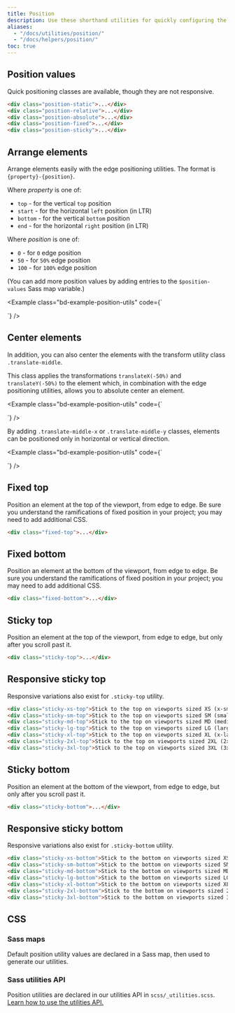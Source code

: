 ```yaml
---
title: Position
description: Use these shorthand utilities for quickly configuring the position of an element.
aliases:
  - "/docs/utilities/position/"
  - "/docs/helpers/position/"
toc: true
---
```


## Position values

Quick positioning classes are available, though they are not responsive.

```html
<div class="position-static">...</div>
<div class="position-relative">...</div>
<div class="position-absolute">...</div>
<div class="position-fixed">...</div>
<div class="position-sticky">...</div>
```

## Arrange elements

Arrange elements easily with the edge positioning utilities. The format is `{property}-{position}`.

Where *property* is one of:

- `top` - for the vertical `top` position
- `start` - for the horizontal `left` position (in LTR)
- `bottom` - for the vertical `bottom` position
- `end` - for the horizontal `right` position (in LTR)

Where *position* is one of:

- `0` - for `0` edge position
- `50` - for `50%` edge position
- `100` - for `100%` edge position

(You can add more position values by adding entries to the `$position-values` Sass map variable.)

<Example class="bd-example-position-utils" code={`<div class="position-relative">
    <div class="position-absolute top-0 start-0"></div>
    <div class="position-absolute top-0 end-0"></div>
    <div class="position-absolute top-50 start-50"></div>
    <div class="position-absolute bottom-50 end-50"></div>
    <div class="position-absolute bottom-0 start-0"></div>
    <div class="position-absolute bottom-0 end-0"></div>
  </div>`} />

## Center elements

In addition, you can also center the elements with the transform utility class `.translate-middle`.

This class applies the transformations `translateX(-50%)` and `translateY(-50%)` to the element which, in combination with the edge positioning utilities, allows you to absolute center an element.

<Example class="bd-example-position-utils" code={`<div class="position-relative">
    <div class="position-absolute top-0 start-0 translate-middle"></div>
    <div class="position-absolute top-0 start-50 translate-middle"></div>
    <div class="position-absolute top-0 start-100 translate-middle"></div>
    <div class="position-absolute top-50 start-0 translate-middle"></div>
    <div class="position-absolute top-50 start-50 translate-middle"></div>
    <div class="position-absolute top-50 start-100 translate-middle"></div>
    <div class="position-absolute top-100 start-0 translate-middle"></div>
    <div class="position-absolute top-100 start-50 translate-middle"></div>
    <div class="position-absolute top-100 start-100 translate-middle"></div>
  </div>`} />

By adding `.translate-middle-x` or `.translate-middle-y` classes, elements can be positioned only in horizontal or vertical direction.

<Example class="bd-example-position-utils" code={`<div class="position-relative">
    <div class="position-absolute top-0 start-0"></div>
    <div class="position-absolute top-0 start-50 translate-middle-x"></div>
    <div class="position-absolute top-0 end-0"></div>
    <div class="position-absolute top-50 start-0 translate-middle-y"></div>
    <div class="position-absolute top-50 start-50 translate-middle"></div>
    <div class="position-absolute top-50 end-0 translate-middle-y"></div>
    <div class="position-absolute bottom-0 start-0"></div>
    <div class="position-absolute bottom-0 start-50 translate-middle-x"></div>
    <div class="position-absolute bottom-0 end-0"></div>
  </div>`} />

## Fixed top

Position an element at the top of the viewport, from edge to edge. Be sure you understand the ramifications of fixed position in your project; you may need to add additional CSS.

```html
<div class="fixed-top">...</div>
```

## Fixed bottom

Position an element at the bottom of the viewport, from edge to edge. Be sure you understand the ramifications of fixed position in your project; you may need to add additional CSS.

```html
<div class="fixed-bottom">...</div>
```

## Sticky top

Position an element at the top of the viewport, from edge to edge, but only after you scroll past it.

```html
<div class="sticky-top">...</div>
```

## Responsive sticky top

Responsive variations also exist for `.sticky-top` utility.

```html
<div class="sticky-xs-top">Stick to the top on viewports sized XS (x-small) or wider</div>
<div class="sticky-sm-top">Stick to the top on viewports sized SM (small) or wider</div>
<div class="sticky-md-top">Stick to the top on viewports sized MD (medium) or wider</div>
<div class="sticky-lg-top">Stick to the top on viewports sized LG (large) or wider</div>
<div class="sticky-xl-top">Stick to the top on viewports sized XL (x-large) or wider</div>
<div class="sticky-2xl-top">Stick to the top on viewports sized 2XL (2x-large) or wider</div>
<div class="sticky-3xl-top">Stick to the top on viewports sized 3XL (3x-large) or wider</div>
```

## Sticky bottom

Position an element at the bottom of the viewport, from edge to edge, but only after you scroll past it.

```html
<div class="sticky-bottom">...</div>
```

## Responsive sticky bottom

Responsive variations also exist for `.sticky-bottom` utility.

```html
<div class="sticky-xs-bottom">Stick to the bottom on viewports sized XS (x-small) or wider</div>
<div class="sticky-sm-bottom">Stick to the bottom on viewports sized SM (small) or wider</div>
<div class="sticky-md-bottom">Stick to the bottom on viewports sized MD (medium) or wider</div>
<div class="sticky-lg-bottom">Stick to the bottom on viewports sized LG (large) or wider</div>
<div class="sticky-xl-bottom">Stick to the bottom on viewports sized XL (x-large) or wider</div>
<div class="sticky-2xl-bottom">Stick to the bottom on viewports sized 2XL (2x-large) or wider</div>
<div class="sticky-3xl-bottom">Stick to the bottom on viewports sized 3XL (3x-large) or wider</div>
```


## CSS

### Sass maps

Default position utility values are declared in a Sass map, then used to generate our utilities.

<ScssDocs name="position-map" file="scss/_variables.scss" />

### Sass utilities API

Position utilities are declared in our utilities API in `scss/_utilities.scss`. [Learn how to use the utilities API.]([[docsref:/utilities/api#using-the-api]])

<ScssDocs name="utils-position" file="scss/_utilities.scss" />
